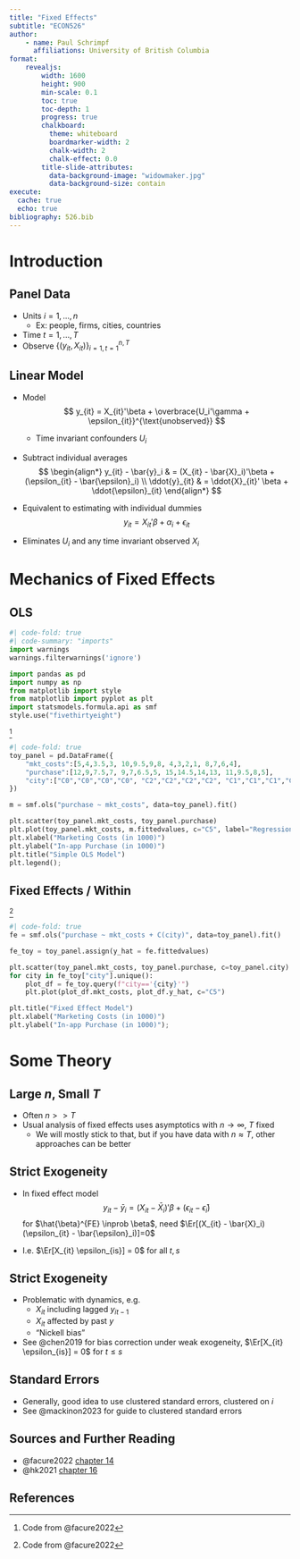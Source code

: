 ```yaml
---
title: "Fixed Effects"
subtitle: "ECON526"
author:
    - name: Paul Schrimpf
      affiliations: University of British Columbia
format:
    revealjs:
        width: 1600
        height: 900
        min-scale: 0.1
        toc: true
        toc-depth: 1
        progress: true
        chalkboard:
          theme: whiteboard
          boardmarker-width: 2
          chalk-width: 2
          chalk-effect: 0.0
        title-slide-attributes:
          data-background-image: "widowmaker.jpg"
          data-background-size: contain
execute:
  cache: true
  echo: true
bibliography: 526.bib
---
```


# Introduction

## Panel Data

- Units $i=1,..., n$
  - Ex: people, firms, cities, countries
- Time $t=1,..., T$
- Observe $\left\{(y_{it}, X_{it})\right\}_{i=1,t=1}^{n,T}$

## Linear Model

::: {.incremental}

- Model
$$
y_{it} = X_{it}'\beta + \overbrace{U_i'\gamma + \epsilon_{it}}^{\text{unobserved}}
$$
  - Time invariant confounders $U_i$

- Subtract individual averages
$$
\begin{align*}
y_{it} - \bar{y}_i & = (X_{it} - \bar{X}_i)'\beta + (\epsilon_{it} -
                     \bar{\epsilon}_i) \\
  \ddot{y}_{it} & = \ddot{X}_{it}' \beta + \ddot{\epsilon}_{it}
\end{align*}
$$

- Equivalent to estimating with individual dummies
$$
y_{it} = X_{it}'\beta + \alpha_i + \epsilon_{it}
$$

:::

::: {.notes}

- Eliminates $U_i$ and any time invariant observed $X_i$

:::

# Mechanics of Fixed Effects

## OLS

```python
#| code-fold: true
#| code-summary: "imports"
import warnings
warnings.filterwarnings('ignore')

import pandas as pd
import numpy as np
from matplotlib import style
from matplotlib import pyplot as plt
import statsmodels.formula.api as smf
style.use("fivethirtyeight")
```

^[Code from @facure2022]

```python
#| code-fold: true
toy_panel = pd.DataFrame({
    "mkt_costs":[5,4,3.5,3, 10,9.5,9,8, 4,3,2,1, 8,7,6,4],
    "purchase":[12,9,7.5,7, 9,7,6.5,5, 15,14.5,14,13, 11,9.5,8,5],
    "city":["C0","C0","C0","C0", "C2","C2","C2","C2", "C1","C1","C1","C1", "C3","C3","C3","C3"]
})

m = smf.ols("purchase ~ mkt_costs", data=toy_panel).fit()

plt.scatter(toy_panel.mkt_costs, toy_panel.purchase)
plt.plot(toy_panel.mkt_costs, m.fittedvalues, c="C5", label="Regression Line")
plt.xlabel("Marketing Costs (in 1000)")
plt.ylabel("In-app Purchase (in 1000)")
plt.title("Simple OLS Model")
plt.legend();
```

## Fixed Effects / Within

^[Code from @facure2022]

```python
#| code-fold: true
fe = smf.ols("purchase ~ mkt_costs + C(city)", data=toy_panel).fit()

fe_toy = toy_panel.assign(y_hat = fe.fittedvalues)

plt.scatter(toy_panel.mkt_costs, toy_panel.purchase, c=toy_panel.city)
for city in fe_toy["city"].unique():
    plot_df = fe_toy.query(f"city=='{city}'")
    plt.plot(plot_df.mkt_costs, plot_df.y_hat, c="C5")

plt.title("Fixed Effect Model")
plt.xlabel("Marketing Costs (in 1000)")
plt.ylabel("In-app Purchase (in 1000)");
```

# Some Theory

## Large $n$, Small $T$

- Often $n>>T$
- Usual analysis of fixed effects uses asymptotics with $n \to \infty$, $T$ fixed
  - We will mostly stick to that, but if you have data with $n \approx T$, other approaches can be better

## Strict Exogeneity

- In fixed effect model
$$
y_{it} - \bar{y}_i  = (X_{it} - \bar{X}_i)'\beta + (\epsilon_{it} - \bar{\epsilon}_i)
$$
for $\hat{\beta}^{FE} \inprob \beta$, need
$\Er[(X_{it} - \bar{X}_i)(\epsilon_{it} - \bar{\epsilon}_i)]=0$

- I.e. $\Er[X_{it} \epsilon_{is}] = 0$ for all $t, s$

## Strict Exogeneity

- Problematic with dynamics, e.g.
  - $X_{it}$ including lagged $y_{it-1}$
  - $X_{it}$ affected by past $y$
  - "Nickell bias"

- See @chen2019 for bias correction under weak exogeneity,
$\Er[X_{it} \epsilon_{is}] = 0$ for $t \leq s$

## Standard Errors

- Generally, good idea to use clustered standard errors, clustered on $i$
- See @mackinon2023 for guide to clustered standard errors



## Sources and Further Reading

- @facure2022 [chapter 14](https://matheusfacure.github.io/python-causality-handbook/14-Panel-Data-and-Fixed-Effects.html)
- @hk2021 [chapter 16](https://theeffectbook.net/ch-FixedEffects.html)

## References
